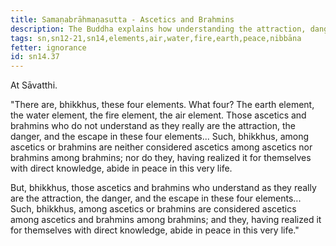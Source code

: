 ```yaml
---
title: Samaṇabrāhmaṇasutta - Ascetics and Brahmins
description: The Buddha explains how understanding the attraction, danger, and escape in the four elements leads to peace in this very life.
tags: sn,sn12-21,sn14,elements,air,water,fire,earth,peace,nibbāna
fetter: ignorance
id: sn14.37
---
```


At Sāvatthi.

"There are, bhikkhus, these four elements. What four? The earth element, the water element, the fire element, the air element. Those ascetics and brahmins who do not understand as they really are the attraction, the danger, and the escape in these four elements... Such, bhikkhus, among ascetics or brahmins are neither considered ascetics among ascetics nor brahmins among brahmins; nor do they, having realized it for themselves with direct knowledge, abide in peace in this very life.

But, bhikkhus, those ascetics and brahmins who understand as they really are the attraction, the danger, and the escape in these four elements... Such, bhikkhus, among ascetics or brahmins are considered ascetics among ascetics and brahmins among brahmins; and they, having realized it for themselves with direct knowledge, abide in peace in this very life."